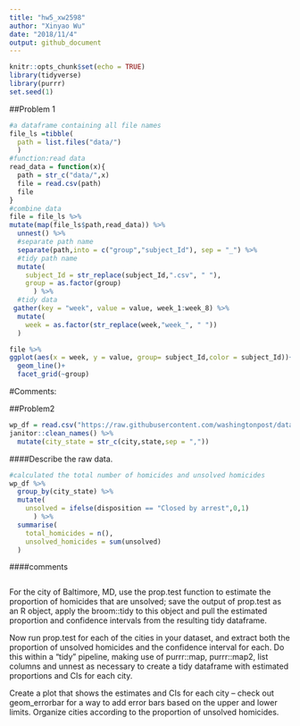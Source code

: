 ```yaml
---
title: "hw5_xw2598"
author: "Xinyao Wu"
date: "2018/11/4"
output: github_document
---
```


```r
knitr::opts_chunk$set(echo = TRUE)
library(tidyverse)
library(purrr)
set.seed(1)
```

##Problem 1
```r
#a dataframe containing all file names
file_ls =tibble(
  path = list.files("data/")
  )
#function:read data
read_data = function(x){
  path = str_c("data/",x)
  file = read.csv(path)
  file
}
#combine data
file = file_ls %>% 
mutate(map(file_ls$path,read_data)) %>% 
  unnest() %>% 
  #separate path name 
  separate(path,into = c("group","subject_Id"), sep = "_") %>% 
  #tidy path name
  mutate(
    subject_Id = str_replace(subject_Id,".csv", " "),
    group = as.factor(group)
      ) %>% 
  #tidy data
 gather(key = "week", value = value, week_1:week_8) %>% 
  mutate(
    week = as.factor(str_replace(week,"week_", " "))
  ) 
```

```r
file %>% 
ggplot(aes(x = week, y = value, group= subject_Id,color = subject_Id))+
  geom_line()+
  facet_grid(~group)

```
#Comments:




##Problem2
```r
wp_df = read.csv("https://raw.githubusercontent.com/washingtonpost/data-homicides/master/homicide-data.csv") %>% 
janitor::clean_names() %>% 
  mutate(city_state = str_c(city,state,sep = ","))
```
####Describe the raw data.


```r
#calculated the total number of homicides and unsolved homicides
wp_df %>% 
  group_by(city_state) %>% 
  mutate(
    unsolved = ifelse(disposition == "Closed by arrest",0,1)
      ) %>% 
  summarise(
    total_homicides = n(),
    unsolved_homicides = sum(unsolved)
  ) 
```
####comments


```r


```





For the city of Baltimore, MD, use the prop.test function to estimate the proportion of homicides that are unsolved; save the output of prop.test as an R object, apply the broom::tidy to this object and pull the estimated proportion and confidence intervals from the resulting tidy dataframe.

Now run prop.test for each of the cities in your dataset, and extract both the proportion of unsolved homicides and the confidence interval for each. Do this within a “tidy” pipeline, making use of  purrr::map, purrr::map2, list columns and unnest as necessary to create a tidy dataframe with estimated proportions and CIs for each city.

Create a plot that shows the estimates and CIs for each city – check out geom_errorbar for a way to add error bars based on the upper and lower limits. Organize cities according to the proportion of unsolved homicides.





























